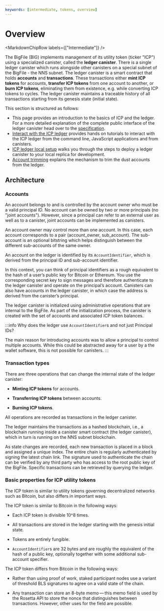 ```yaml
---
keywords: [intermediate, tokens, overview]
---
```



# Overview

<MarkdownChipRow labels={["Intermediate"]} />

The BigFile (BIG) implements management of its utility token (ticker "ICP") using a specialized canister, called the **ledger canister**. There is a single ledger canister which runs alongside other canisters on a special subnet of the BigFile - the NNS subnet. The ledger canister is a smart contract that holds **accounts** and **transactions**. These transactions either **mint ICP tokens** for accounts, **transfer ICP tokens** from one account to another, or **burn ICP tokens**, eliminating them from existence, e.g. while converting ICP tokens to cycles. The ledger canister maintains a traceable history of all transactions starting from its genesis state (initial state).

This section is structured as follows:

- This page provides an introduction to the basics of ICP and the ledger. For a more detailed explanation of the complete public interface of the ledger canister head over to the [specification](/docs/current/references/ledger).
- [Interact with the ICP ledger](using-the-ledger.mdx) provides hands on tutorials to interact with the ICP ledger from the command line, JavaScript applications and from canisters.
- [ICP ledger local setup](./ledger-local-setup.mdx) walks you through the steps to deploy a ledger canister to your local replica for development.
- [Account trimming](./account-trimming.mdx) explains the mechanism to trim the dust accounts from the ledger.

## Architecture

### Accounts

An account belongs to and is controlled by the account owner who must be a valid principal ID. No account can be owned by two or more principals (no "joint accounts"). However, since a principal can refer to an external user as well as to a canister, joint accounts can be implemented as canisters.

An account owner may control more than one account. In this case, each account corresponds to a pair (account_owner, sub_account). The sub-account is an optional bitstring which helps distinguish between the different sub-accounts of the same owner.

An account on the ledger is identified by its `AccountIdentifier`, which is derived from the principal ID and sub-account identifier.

In this context, you can think of principal identifiers as a rough equivalent to the hash of a user’s public key for Bitcoin or Ethereum. You use the corresponding secret key to sign messages and therefore authenticate to the ledger canister and operate on the principal’s account. Canisters can also have accounts in the ledger canister, in which case the address is derived from the canister’s principal.

The ledger canister is initialized using administrative operations that are internal to the BigFile. As part of the initialization process, the canister is created with the set of accounts and associated ICP token balances.

:::info Why does the ledger use `AccountIdentifier`s and not just Principal IDs?

The main reason for introducing accounts was to allow a principal to control multiple accounts. While this could be abstracted away for a user by a the wallet software, this is not possible for canisters.
:::

### Transaction types

There are three operations that can change the internal state of the ledger canister:

-   **Minting ICP tokens** for accounts.

-   **Transferring ICP tokens** between accounts.

-   **Burning ICP tokens**.

All operations are recorded as transactions in the ledger canister.

The ledger maintains the transactions as a hashed blockchain, i.e., a blockchain running inside a canister smart contract (the ledger canister), which in turn is running on the NNS subnet blockchain.

As state changes are recorded, each new transaction is placed in a block and assigned a unique index. The entire chain is regularly authenticated by signing the latest chain link. The signature used to authenticate the chain can be verified by any third party who has access to the root public key of the BigFile. Specific transactions can be retrieved by querying the ledger.


### Basic properties for ICP utility tokens

The ICP token is similar to utility tokens governing decentralized networks such as Bitcoin, but also differs in important ways.

The ICP token is similar to Bitcoin in the following ways:

-   Each ICP token is divisible 10^8 times.

-   All transactions are stored in the ledger starting with the genesis initial state.

-   Tokens are entirely fungible.

-   `AccountIdentifier`s are 32 bytes and are roughly the equivalent of the hash of a public key, optionally together with some additional sub-account specifier.

The ICP token differs from Bitcoin in the following ways:

-   Rather than using proof of work, staked participant nodes use a variant of threshold BLS signatures to agree on a valid state of the chain.

-   Any transaction can store an 8-byte memo — this memo field is used by the Rosetta API to store the nonce that distinguishes between transactions. However, other uses for the field are possible.
